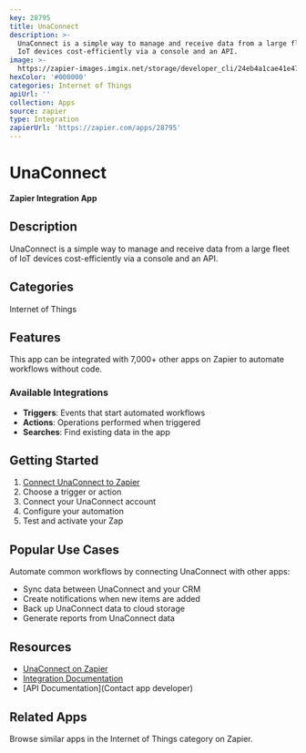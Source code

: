 ```yaml
---
key: 28795
title: UnaConnect
description: >-
  UnaConnect is a simple way to manage and receive data from a large fleet of
  IoT devices cost-efficiently via a console and an API.
image: >-
  https://zapier-images.imgix.net/storage/developer_cli/24eb4a1cae41e47ab5223bd585d7c1e4.png?auto=format%2Ccompress&ixlib=python-3.0.0&q=50
hexColor: '#000000'
categories: Internet of Things
apiUrl: ''
collection: Apps
source: zapier
type: Integration
zapierUrl: 'https://zapier.com/apps/28795'
---
```

# UnaConnect

**Zapier Integration App**

## Description

UnaConnect is a simple way to manage and receive data from a large fleet of IoT devices cost-efficiently via a console and an API.

## Categories

Internet of Things

## Features

This app can be integrated with 7,000+ other apps on Zapier to automate workflows without code.

### Available Integrations

- **Triggers**: Events that start automated workflows
- **Actions**: Operations performed when triggered
- **Searches**: Find existing data in the app

## Getting Started

1. [Connect UnaConnect to Zapier](https://zapier.com/apps/28795)
2. Choose a trigger or action
3. Connect your UnaConnect account
4. Configure your automation
5. Test and activate your Zap

## Popular Use Cases

Automate common workflows by connecting UnaConnect with other apps:

- Sync data between UnaConnect and your CRM
- Create notifications when new items are added
- Back up UnaConnect data to cloud storage
- Generate reports from UnaConnect data

## Resources

- [UnaConnect on Zapier](https://zapier.com/apps/28795)
- [Integration Documentation](https://zapier.com/apps/28795/integrations)
- [API Documentation](Contact app developer)

## Related Apps

Browse similar apps in the Internet of Things category on Zapier.
